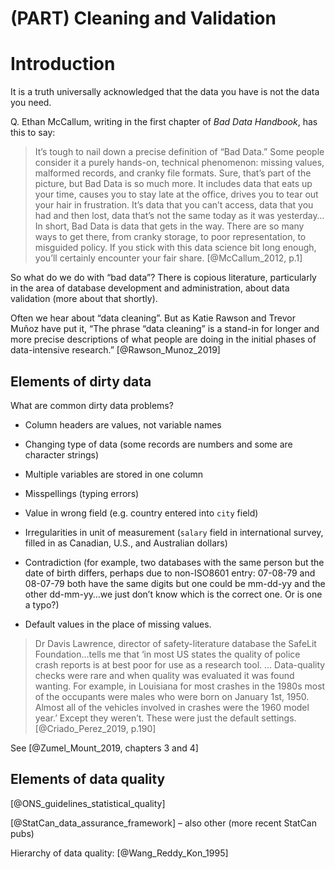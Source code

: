 # (PART) Cleaning and Validation {-} 

# Introduction {#cleaning_intro}

It is a truth universally acknowledged that the data you have is not the data you need.

Q. Ethan McCallum, writing in the first chapter of _Bad Data Handbook_, has this to say: 

> It’s tough to nail down a precise definition of “Bad Data.” Some people consider it a
purely hands-on, technical phenomenon: missing values, malformed records, and cranky
file formats. Sure, that’s part of the picture, but Bad Data is so much more. It includes
data that eats up your time, causes you to stay late at the office, drives you to tear out
your hair in frustration. It’s data that you can’t access, data that you had and then lost,
data that’s not the same today as it was yesterday…
In short, Bad Data is data that gets in the way. There are so many ways to get there, from
cranky storage, to poor representation, to misguided policy. If you stick with this data
science bit long enough, you’ll certainly encounter your fair share.
> [@McCallum_2012, p.1]


So what do we do with "bad data"? There is copious literature, particularly in the area of database development and administration, about data validation (more about that shortly). 

Often we hear about "data cleaning". But as Katie Rawson and Trevor Muñoz have put it, "The phrase “data cleaning” is a stand-in for longer and more precise descriptions of what people are doing in the initial phases of data-intensive research." [@Rawson_Munoz_2019]


## Elements of dirty data

What are common dirty data problems?

* Column headers are values, not variable names

* Changing type of data (some records are numbers and some are character strings)

* Multiple variables are stored in one column 

* Misspellings (typing errors)

* Value in wrong field (e.g. country entered into `city` field)

* Irregularities in unit of measurement (`salary` field in international survey, filled in as Canadian, U.S., and Australian dollars)

* Contradiction (for example, two databases with the same person but the date of birth differs, perhaps due to non-ISO8601 entry: 07-08-79 and 08-07-79 both have the same digits but one could be mm-dd-yy and the other dd-mm-yy...we just don't know which is the correct one. Or is one a typo?)

* Default values in the place of missing values.

> Dr Davis Lawrence, director of safety-literature database the SafeLit Foundation...tells me that 'in most US states the quality of police crash reports is at best poor for use as a research tool. ... Data-quality checks were rare and when quality was evaluated it was found wanting. For example, in Louisiana for most crashes in the 1980s most of the occupants were males who were born on January 1st, 1950. Almost all of the vehicles involved in crashes were the 1960 model year.' Except they weren't. These were just the default settings. [@Criado_Perez_2019, p.190]


See [@Zumel_Mount_2019, chapters 3 and 4]


## Elements of data quality

[@ONS_guidelines_statistical_quality]

[@StatCan_data_assurance_framework] -- also other (more recent StatCan pubs)

Hierarchy of data quality: [@Wang_Reddy_Kon_1995]

